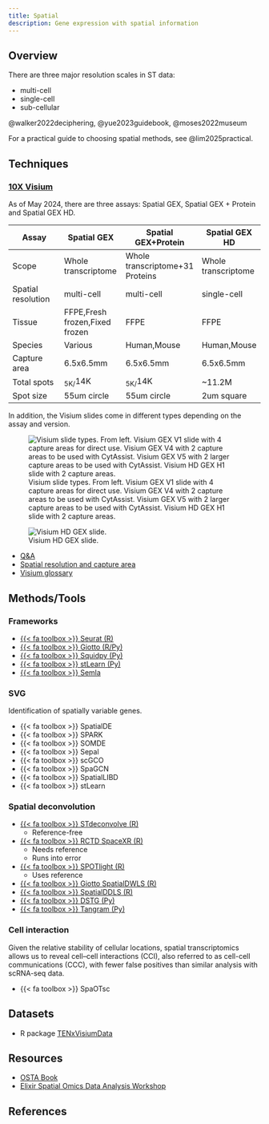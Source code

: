 ```yaml
---
title: Spatial
description: Gene expression with spatial information
---
```


## Overview

There are three major resolution scales in ST data:

- multi-cell
- single-cell
- sub-cellular

@walker2022deciphering, @yue2023guidebook, @moses2022museum

For a practical guide to choosing spatial methods, see @lim2025practical.

## Techniques
### [10X Visium](https://www.10xgenomics.com/platforms/visium)

As of May 2024, there are three assays: Spatial GEX, Spatial GEX + Protein and Spatial GEX HD.

|Assay|Spatial GEX|Spatial GEX+Protein|Spatial GEX HD|
|---|---|---|---|
|Scope|Whole transcriptome|Whole transcriptome+31 Proteins|Whole transcriptome|
|Spatial resolution|multi-cell|multi-cell|single-cell|
|Tissue|FFPE,Fresh frozen,Fixed frozen|FFPE|FFPE|
|Species|Various|Human,Mouse|Human,Mouse|
|Capture area|6.5x6.5mm|6.5x6.5mm|6.5x6.5mm|
|Total spots|~5K/~14K|~5K/~14K|~11.2M|
|Spot size|55um circle|55um circle|2um square|

In addition, the Visium slides come in different types depending on the assay and version.

![Visium slide types. From left. Visium GEX V1 slide with 4 capture areas for direct use. Visium GEX V4 with 2 capture areas to be used with CytAssist. Visium GEX V5 with 2 larger capture areas to be used with CytAssist. Visium HD GEX H1 slide with 2 capture areas.](https://cdn.10xgenomics.com/image/upload/v1708031738/software-support/Spatial-GEX/SR-v3.0/SlideDiagrams-SerialNumbers.png)

![Visium HD GEX slide.](https://cdn.10xgenomics.com/image/upload/v1708031738/software-support/Spatial-GEX/SR-v3.0/SlideDefinitions.png)

- [Q&A](https://kb.10xgenomics.com/hc/en-us/categories/360002304851-Visium)
- [Spatial resolution and capture area](https://kb.10xgenomics.com/hc/en-us/articles/360035487572-What-is-the-spatial-resolution-and-configuration-of-the-capture-area-of-the-Visium-Gene-Expression-Slide-)
- [Visium glossary](https://www.10xgenomics.com/support/software/space-ranger/latest/getting-started/space-ranger-glossary)

## Methods/Tools

### Frameworks

- [{{< fa toolbox >}} Seurat (R)](https://satijalab.org/seurat/)
- [{{< fa toolbox >}} Giotto (R/Py)](https://rubd.github.io/Giotto_site/)
- [{{< fa toolbox >}} Squidpy (Py)](https://github.com/scverse/squidpy)
- [{{< fa toolbox >}} stLearn (Py)](https://stlearn.readthedocs.io/en/latest/)
- [{{< fa toolbox >}} Semla](https://ludvigla.github.io/semla/)

### SVG

Identification of spatially variable genes.

- {{< fa toolbox >}} SpatialDE
- {{< fa toolbox >}} SPARK
- {{< fa toolbox >}} SOMDE
- {{< fa toolbox >}} Sepal
- {{< fa toolbox >}} scGCO
- {{< fa toolbox >}} SpaGCN
- {{< fa toolbox >}} SpatialLIBD
- {{< fa toolbox >}} stLearn

### Spatial deconvolution

- [{{< fa toolbox >}} STdeconvolve (R)](https://github.com/JEFworks-Lab/STdeconvolve)
  - Reference-free

- [{{< fa toolbox >}} RCTD SpaceXR (R)](https://github.com/dmcable/spacexr)
  - Needs reference
  - Runs into error

- [{{< fa toolbox >}} SPOTlight (R)](https://github.com/MarcElosua/SPOTlight)
  - Uses reference

- [{{< fa toolbox >}} Giotto SpatialDWLS (R)](https://github.com/drieslab/Giotto)
- [{{< fa toolbox >}} SpatialDDLS (R)](https://github.com/diegommcc/SpatialDDLS)
- [{{< fa toolbox >}} DSTG (Py)](https://github.com/Su-informatics-lab/DSTG)
- [{{< fa toolbox >}} Tangram (Py)](https://github.com/broadinstitute/Tangram)

### Cell interaction

Given the relative stability of cellular locations, spatial transcriptomics allows us to reveal cell–cell interactions (CCI),
also referred to as cell-cell communications (CCC), with fewer false positives than similar analysis with scRNA-seq data.

- {{< fa toolbox >}} SpaOTsc

## Datasets

- R package [TENxVisiumData](https://bioconductor.org/packages/release/data/experiment/vignettes/TENxVisiumData/inst/doc/vignette.html)

## Resources

- [OSTA Book](https://lmweber.org/OSTA-book/)
- [Elixir Spatial Omics Data Analysis Workshop](https://elixir-europe-training.github.io/ELIXIR-SCO-spatial-omics/schedule.html)

## References {.unnumbered}
